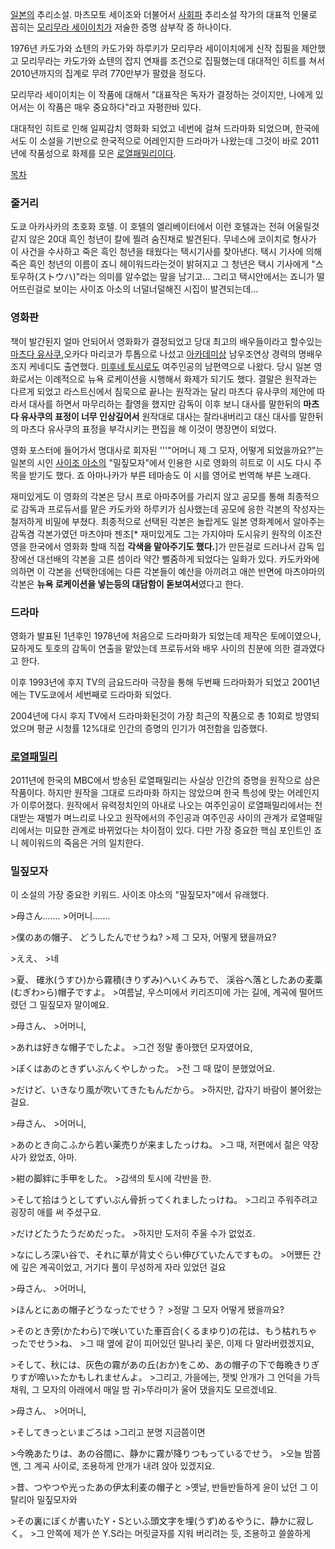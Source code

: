 [[일본]]의 추리소설. 마츠모토 세이조와 더불어서 [[사회파]] 추리소설 작가의 대표적 인물로 꼽히는 [[모리무라 세이이치]]가 저술한 증명 삼부작 증 하나이다.

1976년 카도가와 쇼텐의 카도가와 하루키가 모리무라 세이이치에게 신작 집필을 제안했고 모리무라는 카도가와 쇼텐의 잡지 연재를 조건으로 집필했는데 대대적인 히트를 쳐서 2010년까지의 집계로 무려 770만부가 팔렸을 정도다.

모리무라 세이이치는 이 작품에 대해서 "대표작은 독자가 결정하는 것이지만, 나에게 있어서는 이 작품은 매우 중요하다"라고 자평한바 있다.

대대적인 히트로 인해 일찌감치 영화화 되었고 네번에 걸쳐 드라마화 되었으며, 한국에서도 이 소설을 기반으로 한국적으로 어레인지한 드라마가 나왔는데 그것이 바로 2011년에 작품성으로 화제를 모은 [[로열패밀리]]이다.

[[목차]]

=== 줄거리 ===

도쿄 아카사카의 초호화 호텔. 이 호텔의 엘리베이터에서 이런 호텔과는 전혀 어울릴것 같지 않은 20대 흑인 청년이 칼에 찔려 숨진채로 발견된다. 무네스에 코이치로 형사가 이 사건을 수사하고 죽은 흑인 청년을 태웠다는 택시기사를 찾아낸다. 택시 기사에 의해 죽은 흑인 청년의 이름이 죠니 헤이워드라는것이 밝혀지고 그 청년은 택시 기사에게 "스토우하(ストウハ)"라는 의미를 알수없는 말을 남기고... 그리고 택시안에서는 죠니가 떨어뜨린걸로 보이는 사이죠 아소의 너덜너덜해진 시집이 발견되는데...
=== 영화판 ===

책이 발간된지 얼마 안되어서 영화화가 결정되었고 당대 최고의 배우들이라고 할수있는 [[마츠다 유사쿠]],오카다 마리코가 투톱으로 나섰고 [[아카데미상]] 남우조연상 경력의 명배우 조지 케네디도 출연했다. [[미후네 토시로]]도 여주인공의 남편역으로 나왔다. 당시 일본 영화로서는 이례적으로 뉴욕 로케이션을 시행해서 화제가 되기도 했다. 결말은 원작과는 다르게 되었고 라스트신에서 침묵으로 끝나는 원작과는 달리 마츠다 유사쿠의 제안에 따라서 대사를 하면서 마무리하는 촬영을 했지만 감독이 이후 보니 대사를 말한뒤의 '''마츠다 유사쿠의 표정이 너무 인상깊어서''' 원작대로 대사는 잘라내버리고 대신 대사를 말한뒤의 마츠다 유사쿠의 표정을 부각시키는 편집을 해 이것이 명장면이 되었다.

영화 포스터에 들어가서 명대사로 회자된 '''"어머니 제 그 모자, 어떻게 되었을까요?"는 일본의 시인 [[사이조 야소]]의 "밀짚모자"에서 인용한 시로 영화의 히트로 이 시도 다시 주목을 받기도 했다. 죠 아마나카가 부른 테마송도 이 시를 영어로 번역해 부른 노래다.

재미있게도 이 영화의 각본은 당시 프로 아마추어를 가리지 않고 공모를 통해 최종적으로 감독과 프로듀서를 맡은 카도카와 하루키가 심사했는데 공모에 응한 각본의 작성자는 철저하게 비밀에 부쳤다. 최종적으로 선택된 각본은 놀랍게도 일본 영화계에서 알아주는 감독겸 각본가였던 마츠야마 젠조[* 재미있게도 그는 가지야마 도시유키 원작의 이조잔영을 한국에서 영화화 할때 직접 '''각색을 맡아주기도 했다.''']가 만든걸로 드러나서 감독 입장에선 대선배의 각본을 고른 셈이라 약간 뻘줌하게 되었다는 일화가 있다. 카도카와에 의하면 이 각본을 선택한데에는 다른 각본들이 예산을 아끼려고 애쓴 반면에 마츠야마의 각본은 '''뉴욕 로케이션을 넣는등의 대담함이 돋보여서'''였다고 한다. 

=== 드라마 ===

영화가 발표된 1년후인 1978년에 처음으로 드라마화가 되었는데 제작은 토에이였으나, 묘하게도 토호의 감독이 연출을 맡았는데 프로듀서와 배우 사이의 친분에 의한 결과였다고 한다.

이후 1993년에 후지 TV의 금요드라마 극장을 통해 두번째 드라마화가 되었고 2001년에는 TV도쿄에서 세번째로 드라마화 되었다.

2004년에 다시 후지 TV에서 드라마화된것이 가장 최근의 작품으로 총 10회로 방영되었으며 평균 시청률 12%대로 인간의 증명의 인기가 여전함을 입증했다.

=== [[로열패밀리]] ===

2011년에 한국의 MBC에서 방송된 로열패밀리는 사실상 인간의 증명을 원작으로 삼은 작품이다. 하지만 원작을 그대로 드라마화 하지는 않았으며 한국 특성에 맞는 어레인지가 이루어졌다. 원작에서 유력정치인의 아내로 나오는 여주인공이 로열패밀리에서는 천대받는 재벌가 며느리로 나오고 원작에서의 주인공과 여주인공 사이의 관계가 로열패밀리에서는 미묘한 관계로 바뀌었다는 차이점이 있다. 다만 가장 중요한 핵심 포인트인 죠니 헤이워드의 죽음은 거의 일치한다. 

=== 밀짚모자 ===

이 소설의 가장 중요한 키워드. 사이조 야소의 "밀짚모자"에서 유래했다.


>母さん.......
>어머니.......

>僕のあの帽子、 どうしたんでせうね?
>제 그 모자, 어떻게 됐을까요?

>ええ、
>네

>夏、 碓氷(うすひ)から霧積(きりずみ)へいくみちで、 渓谷へ落としたあの麦藁(むぎわ>ら)帽子ですよ。
>여름날, 우스미에서 키리즈미에 가는 길에, 계곡에 떨어뜨렸던 그 밀짚모자 말이예요.

 

>母さん、
>어머니,

>あれは好きな帽子でしたよ。
>그건 정말 좋아했던 모자였어요, 

>ぼくはあのときずいぶんくやしかった。
>전 그 때 많이 분했었어요.

>だけど、いきなり風が吹いてきたもんだから。
>하지만, 갑자기 바람이 불어왔는 걸요.

 

>母さん、
>어머니,

>あのとき向こふから若い薬売りが来ましたっけね。
>그 때, 저편에서 젊은 약장사가 왔었죠, 아마.

>紺の脚絆に手甲をした。
>감색의 토시에 각반을 한.

>そして拾はうとしてずいぶん骨折ってくれましたっけね。
>그리고 주워주려고 굉장히 애를 써 주셨구요.

>だけどたうたうだめだった。
>하지만 도저히 주울 수가 없었죠.

>なにしろ深い谷で、それに草が背丈ぐらい伸びていたんですもの。
>어쨌든 간에 깊은 계곡이었고, 거기다 풀이 무성하게 자라 있었던 걸요

 

>母さん、
>어머니,

>ほんとにあの帽子どうなったでせう？
>정말 그 모자 어떻게 됐을까요?

>そのとき旁(かたわら)で咲いていた車百合(くるまゆり)の花は、もう枯れちゃったでせう>ね、
>그 때 옆에 같이 피어있던 말나리 꽃은, 이제 다 말라버렸겠지요,

>そして、秋には、灰色の霧があの丘(おか)をこめ、あの帽子の下で毎晩きりぎりすが啼い>たかもしれませんよ。
>그리고, 가을에는, 잿빛 안개가 그 언덕을 가득채워, 그 모자의 아래에서 매일 밤 귀>뚜라미가 울어 댔을지도 모르겠네요.

 

>母さん、
>어머니,

>そしてきっといまごろは
>그리고 분명 지금쯤이면

>今晩あたりは、あの谷間に、静かに霧が降りつもっているでせう。
>오늘 밤쯤엔, 그 계곡 사이로, 조용하게 안개가 내려 앉아 있겠지요.

>昔、つやつや光ったあの伊太利麦の帽子と
>옛날, 반들반들하게 윤이 났던 그 이탈리아 밀짚모자와

>その裏にぼくが書いたY・Sといふ頭文字を埋(うず)めるやうに、静かに寂しく。
>그 안쪽에 제가 쓴 Y.S라는 머릿글자를 지워 버리려는 듯, 조용하고 쓸쓸하게

